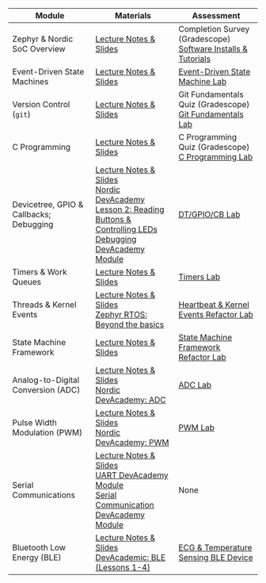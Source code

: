 | Module | Materials | Assessment  |
| --- | --- | --- |
| Zephyr \& Nordic SoC Overview | [Lecture Notes & Slides](slides/zephyr-nrf52833dk-intro.qmd) | Completion Survey (Gradescope) <br> [Software Installs & Tutorials](software-install-tutorials.qmd) |
| Event-Driven State Machines | [Lecture Notes & Slides](slides/event-driven-state-machine.qmd) | [Event-Driven State Machine Lab](labs/event-driven-state-machine-lab.qmd) |
| Version Control (`git`) | [Lecture Notes & Slides](slides/git-fundamentals.qmd) | Git Fundamentals Quiz (Gradescope) <br> [Git Fundamentals Lab](labs/git-fundamentals-lab.qmd) |
| C Programming | [Lecture Notes & Slides](slides/c-programming.qmd) | C Programming Quiz (Gradescope) <br> [C Programming Lab](labs/c-programming-lab.qmd) | |
| Devicetree, GPIO & Callbacks; Debugging | [Lecture Notes & Slides](slides/zephyr-gpio-isr-callbacks.qmd) <br> [Nordic DevAcademy Lesson 2: Reading Buttons & Controlling LEDs](https://academy.nordicsemi.com/courses/nrf-connect-sdk-fundamentals/lessons/lesson-2-reading-buttons-and-controlling-leds/) <br> [Debugging DevAcademy Module](https://academy.nordicsemi.com/courses/nrf-connect-sdk-intermediate/lessons/lesson-2-debugging/) | [DT/GPIO/CB Lab](labs/zephyr-gpio-isr-callbacks-lab.qmd) |
| Timers & Work Queues | [Lecture Notes & Slides](slides/zephyr-timers.qmd) | [Timers Lab](labs/zephyr-timers-lab.qmd) |
| Threads & Kernel Events | [Lecture Notes & Slides](slides/zephyr-threads-events.qmd) <br> [Zephyr RTOS: Beyond the basics](https://academy.nordicsemi.com/courses/nrf-connect-sdk-intermediate/lessons/lesson-1-zephyr-rtos-advanced/) | [Heartbeat & Kernel Events Refactor Lab](labs/zephyr-threads-events-lab.qmd) |
| State Machine Framework | [Lecture Notes & Slides](slides/zephyr-smf.qmd) | [State Machine Framework Refactor Lab](labs/zephyr-smf-lab.qmd) |
| Analog-to-Digital Conversion (ADC) | [Lecture Notes & Slides](slides/zephyr-adc.qmd) <br> [Nordic DevAcademy: ADC](https://academy.nordicsemi.com/courses/nrf-connect-sdk-intermediate/lessons/lesson-6-analog-to-digital-converter-adc/)| [ADC Lab](labs/zephyr-adc-lab.qmd) |
| Pulse Width Modulation (PWM) | [Lecture Notes & Slides](slides/zephyr-pwm.qmd) <br> [Nordic DevAcademy: PWM](https://academy.nordicsemi.com/courses/nrf-connect-sdk-intermediate/lessons/lesson-4-pulse-width-modulation-pwm/topic/pulse-width-modulation-pwm/) | [PWM Lab](labs/zephyr-pwm-lab.qmd) |
| Serial Communications | [Lecture Notes & Slides](slides/zephyr-serial-communication.qmd) <br>  [UART DevAcademy Module](https://academy.nordicsemi.com/lessons/lesson-4-serial-communication-uart/) <br> [Serial Communication DevAcademy Module](https://academy.nordicsemi.com/lessons/lesson-6-serial-com-i2c/) | None |
| Bluetooth Low Energy (BLE) | [Lecture Notes & Slides](slides/zephyr-ble.qmd) <br> [DevAcademic: BLE (Lessons 1-4)](https://academy.nordicsemi.com/courses/bluetooth-low-energy-fundamentals/) | [ECG & Temperature Sensing BLE Device](labs/ecg-temp-ble-lab.qmd) |

<!-- | [Device Safety (VBUS)](https://gitlab.oit.duke.edu/EmbeddedMedicalDevices/zephyr-vbus) |  Coming Soon | Coming Soon | -->
